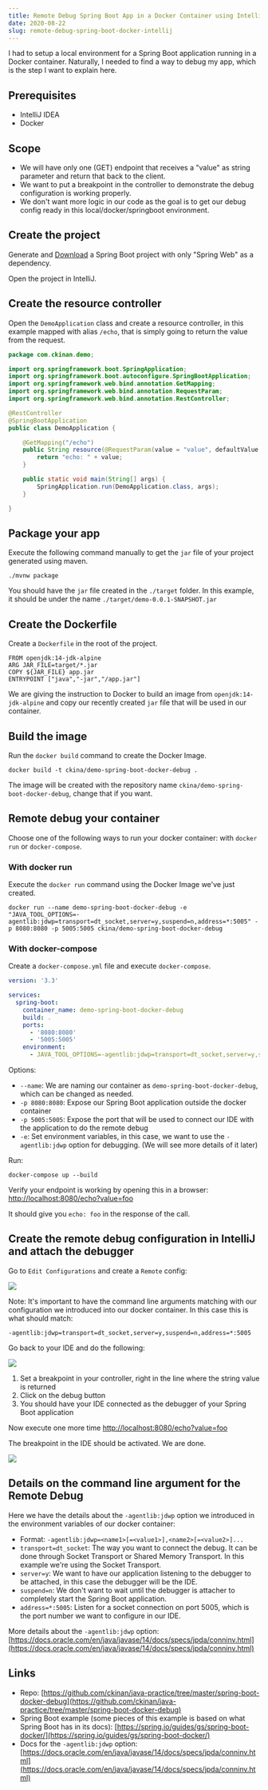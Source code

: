 ```yaml
---
title: Remote Debug Spring Boot App in a Docker Container using IntelliJ IDEA
date: 2020-08-22
slug: remote-debug-spring-boot-docker-intellij
---
```


I had to setup a local environment for a Spring Boot application running in a Docker container. Naturally, I needed to find a way to debug my app, which is the step I want to explain here.

## Prerequisites

- IntelliJ IDEA
- Docker

## Scope

- We will have only one (GET) endpoint that receives a "value" as string parameter and return that back to the client.
- We want to put a breakpoint in the controller to demonstrate the debug configuration is working properly.
- We don't want more logic in our code as the goal is to get our debug config ready in this local/docker/springboot environment.

## Create the project

Generate and [Download](https://start.spring.io/#!type=maven-project&language=java&platformVersion=2.3.3.RELEASE&packaging=jar&jvmVersion=14&groupId=com.ckinan&artifactId=demo&name=demo&description=Demo%20project%20for%20Spring%20Boot&packageName=com.ckinan.demo&dependencies=web) a Spring Boot project with only "Spring Web" as a dependency.

Open the project in IntelliJ.

## Create the resource controller

Open the `DemoApplication` class and create a resource controller, in this example mapped with alias `/echo`, that is simply going to return the value from the request.

```java
package com.ckinan.demo;

import org.springframework.boot.SpringApplication;
import org.springframework.boot.autoconfigure.SpringBootApplication;
import org.springframework.web.bind.annotation.GetMapping;
import org.springframework.web.bind.annotation.RequestParam;
import org.springframework.web.bind.annotation.RestController;

@RestController
@SpringBootApplication
public class DemoApplication {

	@GetMapping("/echo")
	public String resource(@RequestParam(value = "value", defaultValue = "insert a 'value' query param") String value) {
		return "echo: " + value;
	}

	public static void main(String[] args) {
		SpringApplication.run(DemoApplication.class, args);
	}

}
```

## Package your app

Execute the following command manually to get the `jar` file of your project generated using maven.

```
./mvnw package
```

You should have the `jar` file created in the `./target` folder. In this example, it should be under the name `./target/demo-0.0.1-SNAPSHOT.jar`

## Create the Dockerfile

Create a `Dockerfile` in the root of the project.

```docker
FROM openjdk:14-jdk-alpine
ARG JAR_FILE=target/*.jar
COPY ${JAR_FILE} app.jar
ENTRYPOINT ["java","-jar","/app.jar"]
```

We are giving the instruction to Docker to build an image from `openjdk:14-jdk-alpine` and copy our recently created `jar` file that will be used in our container.

## Build the image

Run the `docker build` command to create the Docker Image.

```
docker build -t ckina/demo-spring-boot-docker-debug .
```

The image will be created with the repository name `ckina/demo-spring-boot-docker-debug`, change that if you want.

## Remote debug your container

Choose one of the following ways to run your docker container: with `docker run` or `docker-compose`.

### With docker run

Execute the `docker run` command using the Docker Image we've just created.

```
docker run --name demo-spring-boot-docker-debug -e "JAVA_TOOL_OPTIONS=-agentlib:jdwp=transport=dt_socket,server=y,suspend=n,address=*:5005" -p 8080:8080 -p 5005:5005 ckina/demo-spring-boot-docker-debug
```

### With docker-compose

Create a `docker-compose.yml` file and execute `docker-compose`.

```yaml
version: '3.3'

services:
  spring-boot:
    container_name: demo-spring-boot-docker-debug
    build: .
    ports:
      - '8080:8080'
      - '5005:5005'
    environment:
      - JAVA_TOOL_OPTIONS=-agentlib:jdwp=transport=dt_socket,server=y,suspend=n,address=*:5005
```

Options:
- `--name`: We are naming our container as `demo-spring-boot-docker-debug`, which can be changed as needed.
- `-p 8080:8080`: Expose our Spring Boot application outside the docker container
- `-p 5005:5005`: Expose the port that will be used to connect our IDE with the application to do the remote debug
- `-e`: Set environment variables, in this case, we want to use the `-agentlib:jdwp` option for debugging. (We will see more details of it later)

Run:

```
docker-compose up --build
```

Verify your endpoint is working by opening this in a browser: [http://localhost:8080/echo?value=foo](http://localhost:8080/echo?value=foo)

It should give you `echo: foo` in the response of the call.

## Create the remote debug configuration in IntelliJ and attach the debugger

Go to `Edit Configurations` and create a `Remote` config:

![](./images/0.png)

Note: It's important to have the command line arguments matching with our configuration we introduced into our docker container. In this case this is what should match:

```
-agentlib:jdwp=transport=dt_socket,server=y,suspend=n,address=*:5005
```

Go back to your IDE and do the following:

![](./images/1.png)

1. Set a breakpoint in your controller, right in the line where the string value is returned
2. Click on the debug button
3. You should have your IDE connected as the debugger of your Spring Boot application

Now execute one more time [http://localhost:8080/echo?value=foo](http://localhost:8080/echo?value=foo)

The breakpoint in the IDE should be activated. We are done.

![](./images/2.png)

## Details on the command line argument for the Remote Debug

Here we have the details about the `-agentlib:jdwp` option we introduced in the environment variables of our docker container:

- Format: `-agentlib:jdwp=<name1>[=<value1>],<name2>[=<value2>]...`
- `transport=dt_socket`: The way you want to connect the debug. It can be done through Socket Transport or Shared Memory Transport. In this example we're using the Socket Transport.
- `server=y`: We want to have our application listening to the debugger to be attached, in this case the debugger will be the IDE.
- `suspend=n`: We don't want to wait until the debugger is attacher to completely start the Spring Boot application.
- `address=*:5005`: Listen for a socket connection on port 5005, which is the port number we want to configure in our IDE.

More details about the `-agentlib:jdwp` option: [https://docs.oracle.com/en/java/javase/14/docs/specs/jpda/conninv.html](https://docs.oracle.com/en/java/javase/14/docs/specs/jpda/conninv.html)

## Links

- Repo: [https://github.com/ckinan/java-practice/tree/master/spring-boot-docker-debug](https://github.com/ckinan/java-practice/tree/master/spring-boot-docker-debug)
- Spring Boot example (some pieces of this example is based on what Spring Boot has in its docs): [https://spring.io/guides/gs/spring-boot-docker/](https://spring.io/guides/gs/spring-boot-docker/)
- Docs for the `-agentlib:jdwp` option: [https://docs.oracle.com/en/java/javase/14/docs/specs/jpda/conninv.html](https://docs.oracle.com/en/java/javase/14/docs/specs/jpda/conninv.html)
